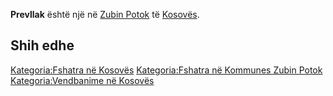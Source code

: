 {{Fshat në 
 | Emri                = Prevllak
 | EmriAlt                = 
 | NAME_SHORT_FORM=      
 | NAME_GENERIC=      
 | NAME_SORT_NAME_RO=      PREVLLAK
 | FULL_NAME_RO = Prevllak
 | FULL_NAME_ND_RO=Prevllak
 | SORT_NAME_RG=PREVLLAK
 | FULL_NAME_RG=Prevllak
 | FULL_NAME_ND_RG=Prevllak
 | SRP_NAME_SHORT_FORM=      
 | SRP_NAME_GENERIC=      
 | SRP_NAME_SORT_NAME_RO=      
 | SRP_FULL_NAME_RO = 
 | SRP_FULL_NAME_ND_RO=
 | SRP_SORT_NAME_RG=
 | SRP_FULL_NAME_RG=
 | SRP_FULL_NAME_ND_RG=
 | Emri (Rasa dhanore) = 
 | Figura              = 
 | Shteti              = Kosovo
 | Komuna              = Zubin Potok
 | Kodi postar         = 
 | Sipërfaqja          = 

 | Popullsia           = 

 | Regj. i popullsisë  = 
 | Dend. e popullsisë  = 
 | Faqja zyrtare       = 
 <!--- Koordinatat ----> 
 | Gjerësia            = 42.891389
 | Gjatësia            = 20.685556
 | Lartësia            = 
}}
'''Prevllak''' është një [[]] në [[Zubin Potok]] të [[Kosovës]].

<!-- == Gjeografia == -->
<!-- == Historia == -->
<!-- == Demografia == -->
== Shih edhe ==
{{Komuna Zubin Potok}}
{{Kosovo-Administrata-Cung}}

[[Kategoria:Fshatra në Kosovës]]
[[Kategoria:Fshatra në Kommunes Zubin Potok]]
[[Kategoria:Vendbanime në Kosovës]]